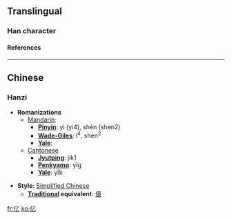 {{see|億}}<!-- may be replaced by zh-forms -->

==Translingual==
===Han character===
{{Han char|rad=人|as=01|sn=3|so=|four=|canj=人弓 (ON), X人弓 (XON)|cmean=hundred million;  many}}
====References====
{{Han ref|kx=0091.051|hdz=10103.040|uh=4EBF|ud=20159}}
----

==Chinese==
===Hanzi===


* '''Romanizations'''
** [[Mandarin]]:
*** '''[[Pinyin]]''': yì (yi4), shén (shen2)
*** '''[[Wade-Giles]]''': i<sup>4</sup>, shen<sup>2</sup>
*** '''[[Yale]]''': 
**[[Cantonese]]
***'''[[Jyutping]]''': jik1
***'''[[Penkyamp]]''': yïg
***'''[[Yale]]''': yīk

* '''Style''': [[Simplified Chinese]] 
** '''[[Traditional Chinese|Traditional]] equivalent''': [[億]]





[[fr:亿]]
[[ko:亿]]